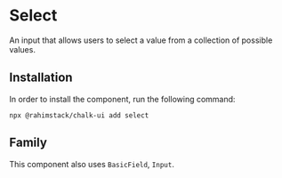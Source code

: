 
<Meta of={Stories} name="README"/>

# Select

An input that allows users to select a value from a collection of possible values.

## Installation

In order to install the component, run the following command:

```shell
npx @rahimstack/chalk-ui add select
```

## Family

This component also uses `BasicField`, `Input`.

